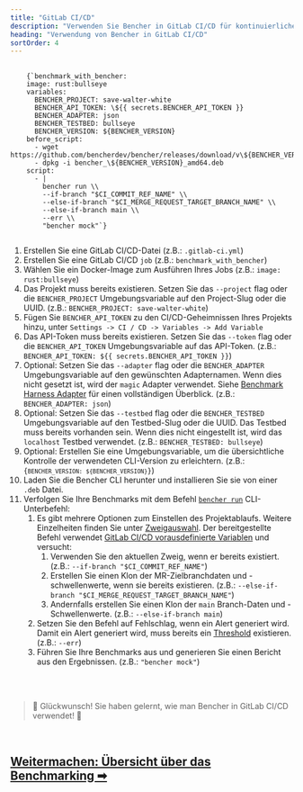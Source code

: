 ```yaml
---
title: "GitLab CI/CD"
description: "Verwenden Sie Bencher in GitLab CI/CD für kontinuierliches Benchmarking bei Merge-Anforderungen"
heading: "Verwendung von Bencher in GitLab CI/CD"
sortOrder: 4
---
```



<pre>
  <code>
    {`benchmark_with_bencher:
    image: rust:bullseye
    variables:
      BENCHER_PROJECT: save-walter-white
      BENCHER_API_TOKEN: \${{ secrets.BENCHER_API_TOKEN }}
      BENCHER_ADAPTER: json
      BENCHER_TESTBED: bullseye
      BENCHER_VERSION: ${BENCHER_VERSION}
    before_script:
      - wget https://github.com/bencherdev/bencher/releases/download/v\${BENCHER_VERSION}/bencher_\${BENCHER_VERSION}_amd64.deb
      - dpkg -i bencher_\${BENCHER_VERSION}_amd64.deb
    script:
      - |
        bencher run \\
        --if-branch "$CI_COMMIT_REF_NAME" \\
        --else-if-branch "$CI_MERGE_REQUEST_TARGET_BRANCH_NAME" \\
        --else-if-branch main \\
        --err \\
        "bencher mock"`}
  </code>
</pre>

1. Erstellen Sie eine GitLab CI/CD-Datei (z.B.: `.gitlab-ci.yml`)
1. Erstellen Sie eine GitLab CI/CD `job` (z.B.: `benchmark_with_bencher`)
1. Wählen Sie ein Docker-Image zum Ausführen Ihres Jobs (z.B.: `image: rust:bullseye`)
1. Das Projekt muss bereits existieren. Setzen Sie das `--project` flag oder die `BENCHER_PROJECT` Umgebungsvariable auf den Project-Slug oder die UUID. (z.B.: `BENCHER_PROJECT: save-walter-white`)
1. Fügen Sie `BENCHER_API_TOKEN` zu den CI/CD-Geheimnissen Ihres Projekts hinzu, unter `Settings -> CI / CD -> Variables -> Add Variable`
1. Das API-Token muss bereits existieren. Setzen Sie das `--token` flag oder die `BENCHER_API_TOKEN` Umgebungsvariable auf das API-Token. (z.B.: `BENCHER_API_TOKEN: ${{ secrets.BENCHER_API_TOKEN }}`)
1. Optional: Setzen Sie das `--adapter` flag oder die `BENCHER_ADAPTER` Umgebungsvariable auf den gewünschten Adapternamen. Wenn dies nicht gesetzt ist, wird der `magic` Adapter verwendet. Siehe [Benchmark Harness Adapter](/docs/de/explanation/adapters) für einen vollständigen Überblick. (z.B.: `BENCHER_ADAPTER: json`)
1. Optional: Setzen Sie das `--testbed` flag oder die `BENCHER_TESTBED` Umgebungsvariable auf den Testbed-Slug oder die UUID. Das Testbed muss bereits vorhanden sein. Wenn dies nicht eingestellt ist, wird das `localhost` Testbed verwendet. (z.B.: `BENCHER_TESTBED: bullseye`)
1. Optional: Erstellen Sie eine Umgebungsvariable, um die übersichtliche Kontrolle der verwendeten CLI-Version zu erleichtern. (z.B.: <code>{`BENCHER_VERSION: ${BENCHER_VERSION}`}</code>)
1. Laden Sie die Bencher CLI herunter und installieren Sie sie von einer `.deb` Datei.
1. Verfolgen Sie Ihre Benchmarks mit dem Befehl <code><a href="/docs/de/explanation/bencher-run">bencher run</a></code> CLI-Unterbefehl:
    1. Es gibt mehrere Optionen zum Einstellen des Projektablaufs. Weitere Einzelheiten finden Sie unter [Zweigauswahl](/docs/de/how-to/branch-selection). Der bereitgestellte Befehl verwendet [GitLab CI/CD vorausdefinierte Variablen](https://docs.gitlab.com/ee/ci/variables/predefined_variables.html) und versucht:
        1. Verwenden Sie den aktuellen Zweig, wenn er bereits existiert. (z.B.: `--if-branch "$CI_COMMIT_REF_NAME"`)
        1. Erstellen Sie einen Klon der MR-Zielbranchdaten und -schwellenwerte, wenn sie bereits existieren. (z.B.: `--else-if-branch "$CI_MERGE_REQUEST_TARGET_BRANCH_NAME"`)
        1. Andernfalls erstellen Sie einen Klon der `main` Branch-Daten und -Schwellenwerte. (z.B.: `--else-if-branch main`)
    1. Setzen Sie den Befehl auf Fehlschlag, wenn ein Alert generiert wird. Damit ein Alert generiert wird, muss bereits ein [Threshold](/docs/de/explanation/thresholds) existieren. (z.B.: `--err`)
    1. Führen Sie Ihre Benchmarks aus und generieren Sie einen Bericht aus den Ergebnissen. (z.B.: `"bencher mock"`)

<br/>
<br/>

> 🐰 Glückwunsch! Sie haben gelernt, wie man Bencher in GitLab CI/CD verwendet! 🎉

<br/>

<h2><a href="/docs/de/explanation/benchmarking">Weitermachen: Übersicht über das Benchmarking ➡</a></h2>
